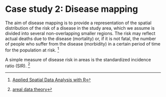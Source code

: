 # Case study 2: Disease mapping

The aim of disease mapping is to provide a representation of the spatial distribution of the risk of a disease in the study area, which we assume is divided into several non-overlapping smaller regions. The risk may reflect actual deaths due to the disease (mortality) or, if it is not fatal, the number of people who suffer from the disease (morbidity) in a certain period of time for the population at risk. [^case_study_2-1]

[^case_study_2-1]: [Applied Spatial Data Analysis with R](https://link.springer.com/book/10.1007/978-1-4614-7618-4)

A simple measure of disease risk in areas is the standardized incidence ratio (SIR). [^case_study_2-2]

[^case_study_2-2]: [areal data theory](https://www.paulamoraga.com/book-geospatial/sec-arealdatatheory.html)
